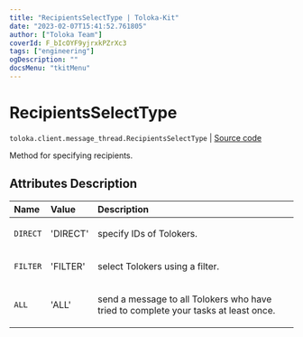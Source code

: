 ```yaml
---
title: "RecipientsSelectType | Toloka-Kit"
date: "2023-02-07T15:41:52.761805"
author: ["Toloka Team"]
coverId: F_bIcOYF9yjrxkPZrXc3
tags: ["engineering"]
ogDescription: ""
docsMenu: "tkitMenu"
---
```


# RecipientsSelectType
`toloka.client.message_thread.RecipientsSelectType` | [Source code](https://github.com/Toloka/toloka-kit/blob/v1.1.3/src/client/message_thread.py#L20)

Method for specifying recipients.

## Attributes Description

| Name | Value | Description |
| :------| :-----------| :----------| 
`DIRECT`|'DIRECT'|<p>specify IDs of Tolokers.</p>
`FILTER`|'FILTER'|<p>select Tolokers using a filter.</p>
`ALL`|'ALL'|<p>send a message to all Tolokers who have tried to complete your tasks at least once.</p>